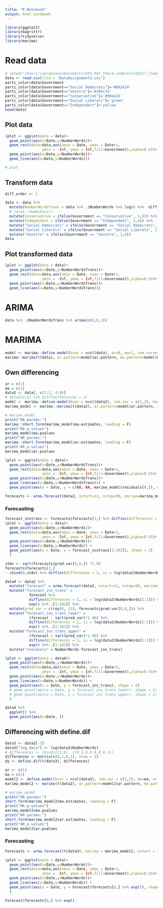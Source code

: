 ```yaml
---
title: "R Notebook"
output: html_notebook
---
```


```r
library(ggplot2)
library(magrittr)
library(tidyverse)
library(marima)
```

# Read data

```r
# setwd("/Users/joergensen/Documents/DTU_Mat_Tek/4.semester/02417_TimeSeriesAnalysis/Assignment_3_Laws")
data <- read.csv(file = 'DataAssignment3.csv')
parti_color=data$Government
parti_color[data$Government=="Social Democrats"]='#b02424'
parti_color[data$Government=="Venstre"]='#304c74'
parti_color[data$Government=="Conservative"]='#90a424'
parti_color[data$Government=="Social Liberals"]='green'
parti_color[data$Government=="Independent"]='yellow'
head(data)
```



## Plot data

```r
(plot <- ggplot(data = data)+
  geom_point(aes(x=Date,y=NumberWords))+
  geom_rect(data=data,aes(xmin = Date, xmax = Date+1,
                 ymin = -Inf, ymax = Inf,fill=Government),alpha=0.55)+
  geom_point(aes(x=Date,y=NumberWords))+
  geom_line(aes(x=Date,y=NumberWords)))

# plot

```


## Transform data

```r
diff_order <- 2

data <- data %>%
  mutate(NumberWordsTrans = data %>% .$NumberWords %>% log() %>%  diff(differences = diff_order) %>% c(rep(NA, diff_order), .)) %>% 
  # caret::dummyVars()
  mutate(Conservative = ifelse(Government == "Conservative", 1,0)) %>% #replace(TRUE, 1) %>% replace(FALSE, 0)) %>%
  mutate(Independent = ifelse(Government == "Independent", 1,0)) %>%
  mutate("Social Democrats" = ifelse(Government == "Social Democrats", 1,0)) %>%
  mutate("Social Liberals" = ifelse(Government == "Social Liberals", 1,0)) %>%
  mutate("Venstre" = ifelse(Government == "Venstre", 1,0))
data


```

## Plot transformed data

```r
(plot <- ggplot(data = data)+
  geom_point(aes(x=Date,y=NumberWordsTrans))+
  geom_rect(data=data,aes(xmin = Date, xmax = Date+1,
                 ymin = -Inf, ymax = Inf,fill=Government),alpha=0.55)+
  geom_point(aes(x=Date,y=NumberWordsTrans))+
  geom_line(aes(x=Date,y=NumberWordsTrans)))
```




# ARIMA

```r
data %>% .$NumberWordsTrans %>% arima(c(0,0,1))
```



# MARIMA

```r
model <- marima::define.model(kvar = ncol(data), ar=0, ma=1, rem.var=c(1:3), reg.var = c(5:9), indep=NULL)
marima::marima(t(data), ar.pattern=model$ar.pattern, ma.pattern=model$ma.pattern)
```

## Own differencing

```r
ar = c(1)
ma = c(1)
data2 <- data[, c(1:2, 4:9)]
# data2[2:6] %>% diff(differences = 2)
model <- marima::define.model(kvar = ncol(data2), rem.var = c(1,2), ma=ma, ar = ar, reg.var = c(4:9))
marima_model <- marima::marima(t(data2), ar.pattern=model$ar.pattern, ma.pattern=model$ma.pattern, Plot="log.det", penalty=0)

# marima_model
print("MA params:")
marima::short.form(marima_model$ma.estimates, leading = F)
print("MA p-values")
marima_model$ma.pvalues
print("AR params:")
marima::short.form(marima_model$ar.estimates, leading = F)
print("AR p-values")
marima_model$ar.pvalues


```

```r
(plot <- ggplot(data = data)+
  geom_point(aes(x=Date,y=NumberWordsTrans))+
  geom_rect(data=data,aes(xmin = Date, xmax = Date+1,
                 ymin = -Inf, ymax = Inf,fill=Government),alpha=0.55)+
  geom_point(aes(x=Date,y=NumberWordsTrans))+
  geom_line(aes(x=Date,y=NumberWordsTrans))) +
  geom_point(aes(x = Date, y = c(NA, NA, marima_model$residuals[8,]), color = "red"))
```





```r
forecasts <- arma.forecast(data2, nstart=12, nstep=90, marima=marima_model, check = F)
```
### Forecasting

```r
forecast_invtrans <- forecasts$forecasts[3,] %>% diffinv(differences = 2, xi = log(data2$NumberWords[1:2])) %>% exp()
(plot <- ggplot(data = data)+
  geom_point(aes(x=Date,y=NumberWords))+
  geom_rect(data=data,aes(xmin = Date, xmax = Date+1,
                 ymin = -Inf, ymax = Inf,fill=Government),alpha=0.55)+
  geom_point(aes(x=Date,y=NumberWords))+
  geom_line(aes(x=Date,y=NumberWords)) +
  geom_point(aes(x = Date, y = forecast_invtrans[1:102]), shape = 2)
  )

```

```r
stdv <- sqrt(forecasts$pred.var[8,8,]) *1.96
forecasts$forecasts[3,] 
- cbind(0,stdv) %>% diffinv(differences = 2, xi = log(data2$NumberWords[1:2])) %>% exp()
```

```r
data4 <- data2 %>% 
  mutate("forecast" = arma.forecast(data2, nstart=12, nstep=90, marima=marima_model, check = F)$forecasts[3,] ) %>% 
  mutate("forecast_inv_trans" = 
           forecast %>% 
           diffinv(differences = 2, xi = log(data2$NumberWords[1:2])) %>% 
           exp() %>% .[1:102]) %>% 
  mutate(pred_var = c(rep(0, 12), forecasts$pred.var[8,8,])) %>% 
  mutate("forecast_inv_trans_lower" = 
           (forecast - sqrt(pred_var)*1.96) %>% 
           diffinv(differences = 2, xi = log(data2$NumberWords[1:2])) %>% 
           exp() %>% .[1:102]) %>% 
  mutate("forecast_inv_trans_upper" = 
           (forecast + sqrt(pred_var)*1.96) %>% 
           diffinv(differences = 2, xi = log(data2$NumberWords[1:2])) %>% 
           exp() %>% .[1:102]) %>% 
  mutate("residuals" = NumberWords-forecast_inv_trans)
```
```r
(plot <- ggplot(data = data4)+
  geom_point(aes(x=Date,y=NumberWords))+
  geom_rect(data=data,aes(xmin = Date, xmax = Date+1,
                 ymin = -Inf, ymax = Inf,fill=Government),alpha=0.55)+
  geom_point(aes(x=Date,y=NumberWords))+
  geom_line(aes(x=Date,y=NumberWords)) +
  geom_point(aes(x = Date, y = forecast_inv_trans), shape = 2)
  # geom_point(aes(x = Date, y = forecast_inv_trans_lower), shape = 2) +
  # geom_point(aes(x = Date, y = forecast_inv_trans_upper), shape = 2)
  )
```
```r
data4 %>% 
  ggplot() %>% 
  geom_point(aes(x=Date, ))
```



## Differencing with define.dif


```r
data3 <- data2[-3]
data3["log_data"] <- log(data3$NumberWords)
# differences <- rbind(c(1:8), c(0,1,0,0,0,0,0,1))
differences <- matrix(c(8,1,8,1), nrow = 2)
dy <- define.dif(t(data3), differences)

ar <- c(1)
ma = c(1)
model2 <- define.model(kvar = ncol(data3), rem.var = c(1,2), ma=ma, ar = ar, reg.var = c(3:7))
marima_model2 <- marima(t(data2), ar.pattern=model2$ar.pattern, ma.pattern=model2$ma.pattern, Plot="log.det", penalty=.5)

# marima_model
print("MA params:")
short.form(marima_model2$ma.estimates, leading = F)
print("MA p-values")
marima_model2$ma.pvalues
print("AR params:")
short.form(marima_model2$ar.estimates, leading = F)
print("AR p-values")
marima_model2$ar.pvalues

```



### Forecasting


```r
Forecasts <- arma.forecast(t(data3), marima = marima_model2, nstart = 12, nstep = 90, dif.poly = dy$dif.poly)
```

```r
(plot <- ggplot(data = data)+
  geom_point(aes(x=Date,y=NumberWords))+
  geom_rect(data=data,aes(xmin = Date, xmax = Date+1,
                 ymin = -Inf, ymax = Inf,fill=Government),alpha=0.55)+
  geom_point(aes(x=Date,y=NumberWords))+
  geom_line(aes(x=Date,y=NumberWords)) +
  geom_point(aes(x = Date, y = Forecast$forecasts[8,] %>% exp()), shape = 2)
  )
```

```r
Forecast$forecasts[8,] %>% exp()
```

